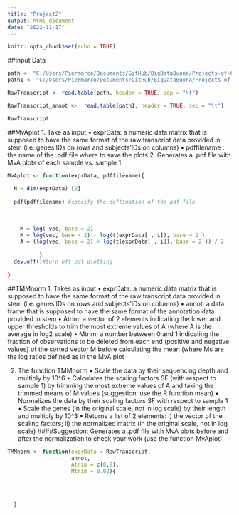 ```yaml
---
title: "Project2"
output: html_document
date: "2022-11-17"
---
```

```r
knitr::opts_chunk$set(echo = TRUE)

```
##Input Data 
```r
path <- "C:/Users/Piermarco/Documents/GitHub/BigDataBuona/Projects-of-Computational-Genomics/Project2/raw_trascr_count.txt"
path1 <- "C:/Users/Piermarco/Documents/GitHub/BigDataBuona/Projects-of-Computational-Genomics/Project2/raw_trascr_count_annot.txt"

RawTranscript <- read.table(path, header = TRUE, sep = "\t")

RawTranscript_annot <-  read.table(path1, header = TRUE, sep = "\t")

RawTranscript
```


##MvAplot
1. Take as input 
  • exprData: a numeric data matrix that is supposed to have the same format of the raw transcript 
    data provided in stem (i.e. genes’IDs on rows and subjects’IDs on columns)
  • pdffilename : the name of the .pdf file where to save the plots
2. Generates a .pdf file with MvA plots of each sample vs. sample 1

```r

MvAplot <- function(exprData, pdffilename){
  
  N = dim(exprData) [2]
  
  pdf(pdffilename) #specify the deftination of the pdf file 
  
  
    
    M = log( vec, base = 2)
    M = log(vec, base = 2) - log(t(exprData[ , i]), base = 2 )
    A = (log(vec, base = 2) + log(t(exprData[ , i]), base = 2 )) / 2
    
          }
  dev.off()#turn off pdf plotting
  
}
```
##TMMnorm
1. Takes as input 
  • exprData: a numeric data matrix that is supposed to have     the same format of the raw transcript 
    data provided in stem (i.e. genes’IDs on rows and            subjects’IDs on columns)
  • annot: a data frame that is supposed to have the same        format of the annotation data provided in 
    stem
  • Atrim: a vector of 2 elements indicating the lower and       upper thresholds to trim the most extreme 
    values of A (where A is the average in log2 scale) 
  • Mtrim: a number between 0 and 1 indicating the fraction    of observations to be deleted from each 
  end (positive and negative values) of the sorted vector M    before calculating the mean (where Ms
  are the log ratios defined as in the MvA plot
  
2. The function TMMnorm
  • Scale the data by their sequencing depth and multiply by 10^6
  • Calculates the scaling factors SF (with respect to sample     1) by trimming the most extreme values of 
    A and taking the trimmed means of M values (suggestion:        use the R function mean)
  • Normalizes the data by their scaling factors SF with         respect to sample 1
  • Scale the genes (in the original scale, not in log scale)     by their length and multiply by 10^3
  • Returns a list of 2 elements: i) the vector of the           scaling factors; ii) the normalized matrix (in the 
    original scale, not in log scale)
####Suggestion: Generates a .pdf file with MvA plots before      and after the normalization to check your work (use the function MvAplot)

```r
TMMnorm <- function(exprData = RawTranscript,
                    annot,
                    Atrim = c(0,8),
                    Mtrim = 0.02){
  
  
  
  
  }
```
